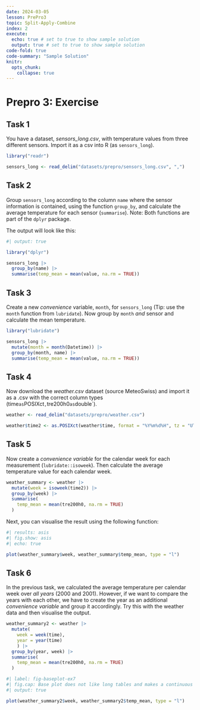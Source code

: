 ```yaml
---
date: 2024-03-05
lesson: PrePro3
topic: Split-Apply-Combine
index: 2
execute:
  echo: true # set to true to show sample solution
  output: true # set to true to show sample solution
code-fold: true
code-summary: "Sample Solution"
knitr:
  opts_chunk:
    collapse: true
---
```


# Prepro 3: Exercise

## Task 1

You have a dataset, *sensors_long.csv*, with temperature values from three different sensors. Import it as a csv into R (as `sensors_long`).

<!-- Introduce the next line in FS25, if datetime ins sensors_long is *not* a standard format -->
<!-- Reformat the `datetime` column to `POSIXct`. Use the *as.POSIXct* function (read it in using`?strftime())` to determine the specific format (the template). -->

```r
library("readr")

sensors_long <- read_delim("datasets/prepro/sensors_long.csv", ",")

```

<!--
## Task 2

Convert the table to a *long* format (use the `pivot_longer` function from `tidyr`) and save the output as `sensors_long`.

Tips:

- In the `cols` argument, you can list the columns that should be pivoted.
- Alternatively, you can indicate (by placing a minus sign in front, `-`) the column that should *not* be pivoted.
- In either case, you do not need to put the columns in quotation marks or end them with the `$`sign.

```r
#| eval: false # uncommenting via html comments does not suffice
#| 
library("tidyr")

# Option 1 (Deselect columns)
sensors_long <- pivot_longer(sensors_long, -Datetime)

# Option 2 (Select columns)
sensors_long <- pivot_longer(sensors_long, c(sensor1:sensor3))
```


-->

## Task 2

Group `sensors_long` according to the column `name` where the sensor information is contained, using the function `group_by`, and calculate the average temperature for each sensor (`summarise`). Note: Both functions are part of the `dplyr` package.

The output will look like this:

```r
#| output: true

library("dplyr")

sensors_long |>
  group_by(name) |>
  summarise(temp_mean = mean(value, na.rm = TRUE))
```

## Task 3

Create a new *convenience* variable, `month`, for `sensors_long` (Tip: use the `month` function from `lubridate`). Now group by `month` *and* sensor and calculate the mean temperature.

```r
library("lubridate")

sensors_long |>
  mutate(month = month(Datetime)) |>
  group_by(month, name) |>
  summarise(temp_mean = mean(value, na.rm = TRUE))
```

## Task 4

Now download the *weather.csv* dataset (source MeteoSwiss) and import it as a .csv with the correct column types (time` as `POSIXct`, `tre200h0` as `double`).

```r
weather <- read_delim("datasets/prepro/weather.csv")

weather$time2 <- as.POSIXct(weather$time, format = "%Y%m%d%H", tz = "UTC")
```

## Task 5

Now create a *convenience variable* for the calendar week for each measurement (`lubridate::isoweek`). Then calculate the average temperature value for each calendar week.

```r
weather_summary <- weather |>
  mutate(week = isoweek(time2)) |>
  group_by(week) |>
  summarise(
    temp_mean = mean(tre200h0, na.rm = TRUE)
  )
```

Next, you can visualise the result using the following function:

```r
#| results: asis
#| fig.show: asis
#| echo: true

plot(weather_summary$week, weather_summary$temp_mean, type = "l")
```

## Task 6

In the previous task, we calculated the average temperature per calendar week over *all years* (2000 and 2001). However, if we want to compare the years with each other, we have to create the year as an additional *convenience variable* and group it accordingly. Try this with the weather data and then visualise the output.

```r
weather_summary2 <- weather |>
  mutate(
    week = week(time),
    year = year(time)
    ) |>
  group_by(year, week) |>
  summarise(
    temp_mean = mean(tre200h0, na.rm = TRUE)
  )
```

```r
#| label: fig-baseplot-ex7
#| fig.cap: Base plot does not like long tables and makes a continuous line out of the two years
#| output: true

plot(weather_summary2$week, weather_summary2$temp_mean, type = "l")
```



<!--

## Task 8

Transfer the output from the last exercise to a *wide table*. Now the two years can be compared much more easily.

```r
#| eval: false # uncommenting via html comments does not suffice


weather_summary2 <- weather_summary2 |>
  pivot_wider(names_from = year, values_from = temp_mean,names_prefix = "year")
```

```r
#| output: true
#| eval: false # uncommenting via html comments does not suffice

plot(weather_summary2$week, weather_summary2$year2000, type = "l",col = "blue")
lines(weather_summary2$week, weather_summary2$year2001, type = "l",col = "red")
```

-->